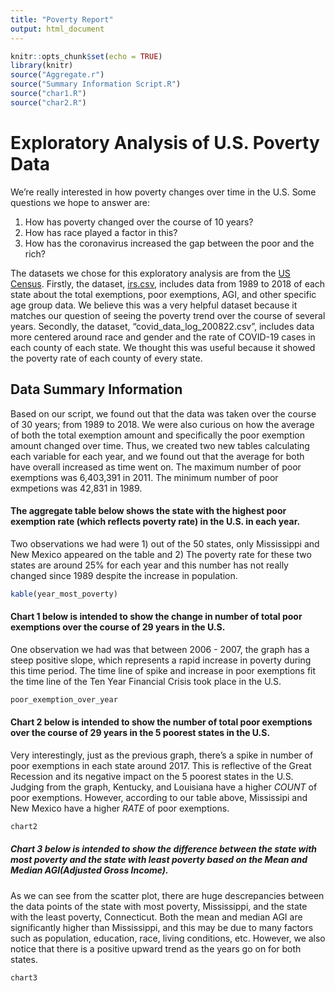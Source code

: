 ```yaml
---
title: "Poverty Report"
output: html_document
---
```


```r
knitr::opts_chunk$set(echo = TRUE)
library(knitr)
source("Aggregate.r")
source("Summary Information Script.R")
source("char1.R")
source("char2.R")
```

# Exploratory Analysis of U.S. Poverty Data
We're really interested in how poverty changes over time in the U.S.
Some questions we hope to answer are:

1. How has poverty changed over the course of 10 years?
2. How has race played a factor in this?
3. How has the coronavirus increased the gap between the poor and the rich?

The datasets we chose for this exploratory analysis are from the [US Census](https://www.census.gov/programs-surveys/saipe/guidance/model-input-data/income-tax.html). Firstly, the dataset, [irs.csv](https://www2.census.gov/programs-surveys/saipe/datasets/time-series/model-tables/irs.xls), includes data from 1989 to 2018 of each state about the total exemptions, poor exemptions, AGI, and other specific age group data. We believe this was a very helpful dataset because it matches our question of seeing the poverty trend over the course of several years. Secondly, the dataset, "covid_data_log_200822.csv", includes data more centered around race and gender and the rate of COVID-19 cases in each county of each state. We thought this was useful because it showed the poverty rate of each county of every state.


## Data Summary Information
Based on our script, we found out that the data was taken over the course of 30 years; from 1989 to 2018. We were also curious on how the average of both the total exemption amount and specifically the poor exemption amount changed over time. Thus, we created two new tables calculating each variable for each year, and we found out that the average for both have overall increased as time went on. The maximum number of poor exemptions was 6,403,391 in 2011. The minimum number of poor exmpetions was 42,831 in 1989.


#### The aggregate table below shows the state with the highest poor exemption rate (which reflects poverty rate) in the U.S. in each year. 

Two observations we had were 1) out of the 50 states, only Mississippi and New Mexico appeared on the table and 2) The poverty rate for these two states are around 25% for each year and this number has not really changed since 1989 despite the increase in population.

```r
kable(year_most_poverty)
```

#### Chart 1 below is intended to show the change in number of total poor exemptions over the course of 29 years in the U.S.

One observation we had was that between 2006 - 2007, the graph has a steep positive slope, which represents a rapid increase in poverty during this time period. The time line of spike and increase in poor exemptions fit the time line of the Ten Year Financial Crisis took place in the U.S.
```r
poor_exemption_over_year

```



#### Chart 2 below is intended to show the number of total poor exemptions over the course of 29 years in the 5 poorest states in the U.S. 
Very interestingly, just as the previous graph, there's a spike in number of poor exemptions in each state around 2017. This is reflective of the Great Recession and its negative impact on the 5 poorest states in the U.S. Judging from the graph, Kentucky, and Louisiana have a higher *COUNT* of poor exemptions. However, according to our table above, Mississipi and New Mexico have a higher *RATE* of poor exemptions.

```r
chart2

```


##### Chart 3 below is intended to show the difference between the state with most poverty and the state with least poverty based on the Mean and Median AGI(Adjusted Gross Income).
As we can see from the scatter plot, there are huge descrepancies between the data points of the state with most poverty, Mississippi, and the state with the least poverty, Connecticut. Both the mean and median AGI are significantly higher than Mississippi, and this may be due to many factors such as population, education, race, living conditions, etc. However, we also notice that there is a positive upward trend as the years go on for both states.
```r
chart3

```